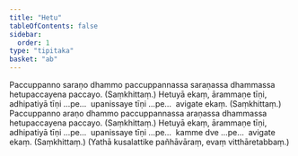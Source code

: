 ```yaml
---
title: "Hetu"
tableOfContents: false
sidebar:
  order: 1
type: "tipitaka"
basket: "ab"
---
```



<DynamicBreadcrumb />

<Division number="58">

<Paragraph number="1882">
Paccuppanno saraṇo dhammo paccuppannassa saraṇassa dhammassa hetupaccayena paccayo. (Saṃkhittaṃ.)
</Paragraph>

<Paragraph number="1883">
Hetuyā ekaṃ, ārammaṇe tīṇi, adhipatiyā tīṇi …pe…  upanissaye tīṇi …pe…  avigate ekaṃ. (Saṃkhittaṃ.)
</Paragraph>

</Division>
<Division number="59">

<Paragraph number="1884">
Paccuppanno araṇo dhammo paccuppannassa araṇassa dhammassa hetupaccayena paccayo. (Saṃkhittaṃ.)
</Paragraph>

<Paragraph number="1885">
Hetuyā ekaṃ, ārammaṇe tīṇi, adhipatiyā tīṇi …pe…  upanissaye tīṇi …pe…  kamme dve …pe…  avigate ekaṃ. (Saṃkhittaṃ.)
</Paragraph>

<Paragraph number="1886">
(Yathā kusalattike pañhāvāraṃ, evaṃ vitthāretabbaṃ.)
</Paragraph>
</Division>